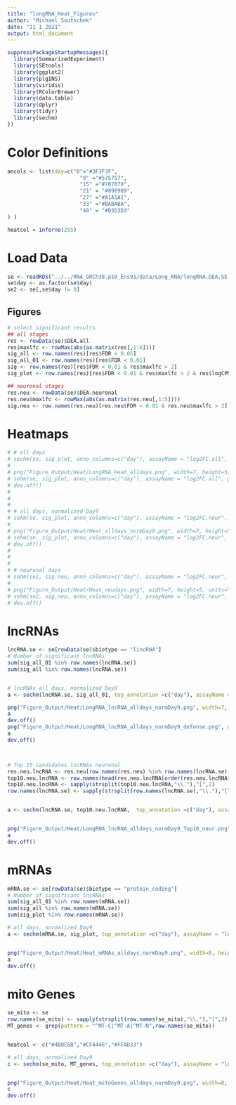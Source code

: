 ```yaml
---
title: "longRNA_Heat_Figures"
author: "Michael Soutschek"
date: "11 1 2021"
output: html_document
---
```




```r
suppressPackageStartupMessages({
  library(SummarizedExperiment)
  library(SEtools)
  library(ggplot2)
  library(plgINS)
  library(viridis)
  library(RColorBrewer)
  library(data.table)
  library(dplyr)
  library(tidyr)
  library(sechm)
})
```


# Color Definitions
```r
ancols <- list(day=c("0"="#3F3F3F",
                       "9" ="#575757",
                       "15" ="#707070",
                       "21" = "#898989",
                       "27" ="#A1A1A1",
                       "33" ="#BABABA",
                       "40" = "#D3D3D3" 
) )

heatcol = inferno(255)
```




# Load Data
```r
se <- readRDS("../../RNA_GRCh38.p10_Ens91/data/Long_RNA/longRNA.DEA.SE.rds")
se$day <- as.factor(se$day)
se2 <- se[,se$day != 0]
```



## Figures

```r
# select significant results
## all stages
res <- rowData(se)$DEA.all
res$maxlfc <- rowMax(abs(as.matrix(res[,1:6]))) 
sig_all <- row.names(res)[res$FDR < 0.05]
sig_all_01 <- row.names(res)[res$FDR < 0.01]
sig <- row.names(res)[res$FDR < 0.01 & res$maxlfc > 2]
sig_plot <- row.names(res)[res$FDR < 0.01 & res$maxlfc > 2 & res$logCPM > 3]

## neuronal stages
res.neu <- rowData(se)$DEA.neuronal
res.neu$maxlfc <- rowMax(abs(as.matrix(res.neu[,1:5]))) 
sig.neu <- row.names(res.neu)[res.neu$FDR < 0.01 & res.neu$maxlfc > 2]
```




# Heatmaps
```r
# # all days
# sechm(se, sig_plot, anno_columns=c("day"), assayName = "log2FC.all", gaps_at = "day", breaks=TRUE, show_rownames = FALSE, hmcols = heatcol, anno_colors = ancols,annotation_names_col = FALSE)
# 
# png("Figure_Output/Heat/LongRNA_Heat_alldays.png", width=7, height=5, units="in", res=300)
# sehm(se, sig_plot, anno_columns=c("day"), assayName = "log2FC.all", gaps_at = "day", breaks=TRUE, show_rownames = FALSE, hmcols = heatcol, anno_colors = ancols,annotation_names_col = FALSE)
# dev.off()
# 
# 
# 
# # all days, normalized Day9
# sehm(se, sig_plot, anno_columns=c("day"), assayName = "log2FC.neur", gaps_at = "day", breaks=TRUE, show_rownames = FALSE, hmcols = heatcol, anno_colors = ancols,annotation_names_col = FALSE)
# 
# png("Figure_Output/Heat/Heat_alldays_normDay9.png", width=7, height=5, units="in", res=300)
# sehm(se, sig_plot, anno_columns=c("day"), assayName = "log2FC.neur", gaps_at = "day", breaks=TRUE, show_rownames = FALSE, hmcols = heatcol, anno_colors = ancols,annotation_names_col = FALSE)
# dev.off()
# 
# 
# 
# # neuronal days
# sehm(se2, sig.neu, anno_columns=c("day"), assayName = "log2FC.neur", gaps_at = "day", breaks=TRUE, show_rownames = FALSE, hmcols = heatcol, anno_colors = ancols,annotation_names_col = FALSE)
# 
# png("Figure_Output/Heat/Heat_neudays.png", width=7, height=5, units="in", res=300)
# sehm(se2, sig.neu, anno_columns=c("day"), assayName = "log2FC.neur", gaps_at = "day", breaks=TRUE, show_rownames = FALSE, hmcols = heatcol, anno_colors = ancols,annotation_names_col = FALSE)
# dev.off()
```



# lncRNAs
```r
lncRNA.se <- se[rowData(se)$biotype == "lincRNA"]
# Number of significant lncRNAs
sum(sig_all_01 %in% row.names(lncRNA.se))
sum(sig_all %in% row.names(lncRNA.se))


# lncRNAs all days, normalized Day9
a <- sechm(lncRNA.se, sig_all_01, top_annotation =c("day"), assayName = "log2FC.neur", gaps_at = "day", breaks=TRUE, show_rownames = FALSE, hmcols = heatcol, anno_colors = ancols, show_colnames = FALSE, column_title = "lncRNA", name = "logFC", annocol_title_side=NA)

png("Figure_Output/Heat/LongRNA_lncRNA_alldays_normDay9.png", width=7, height=5, units="in", res=300)
a
dev.off()
png("Figure_Output/Heat/LongRNA_lncRNA_alldays_normDay9_defense.png", width=6, height=4.5, units="in", res=300)
a
dev.off()



# Top 15 candidates lncRNAs neuronal
res.neu.lncRNA <- res.neu[row.names(res.neu) %in% row.names(lncRNA.se),]
top10.neu.lncRNA <- row.names(head(res.neu.lncRNA[order(res.neu.lncRNA$FDR),],10))
top10.neu.lncRNA <- sapply(strsplit(top10.neu.lncRNA,"\\."),"[",2)
row.names(lncRNA.se) <- sapply(strsplit(row.names(lncRNA.se),"\\."),"[",2)


a <- sechm(lncRNA.se, top10.neu.lncRNA,  top_annotation =c("day"), assayName = "log2FC.neur", gaps_at = "day", breaks=TRUE, show_rownames = TRUE, hmcols = heatcol, anno_colors = ancols, show_colnames = FALSE, column_title = "lncRNA Top 10 sig.", name = "logFC", annocol_title_side=NA)


png("Figure_Output/Heat/LongRNA_lncRNA_alldays_normDay9_Top10_neur.png", width=5.5, height=5, units="in", res=300)
a
dev.off()
```




# mRNAs
```r
mRNA.se <- se[rowData(se)$biotype == "protein_coding"]
# Number of significant lncRNAs
sum(sig_all_01 %in% row.names(mRNA.se))
sum(sig_all %in% row.names(mRNA.se))
sum(sig_plot %in% row.names(mRNA.se))

# all days, normalized Day9
a <- sechm(mRNA.se, sig_plot, top_annotation =c("day"), assayName = "log2FC.neur", gaps_at = "day", breaks=TRUE, show_rownames = FALSE, hmcols = heatcol, anno_colors = ancols, show_colnames = FALSE, column_title = "mRNA", name = "logFC", annocol_title_side=NA)


png("Figure_Output/Heat/Heat_mRNAs_alldays_normDay9.png", width=8, height=6, units="in", res=300)
a
dev.off()
```



# mito Genes
```r
se_mito <- se
row.names(se_mito) <- sapply(strsplit(row.names(se_mito),"\\."),"[",2)
MT_genes <- grep(pattern = "^MT-C|^MT-A|^MT-N",row.names(se_mito))


heatcol <- c("#4B0C6B","#CF4446","#FFAD33")

# all days, normalized Day9
c <- sechm(se_mito, MT_genes, top_annotation =c("day"), assayName = "log2FC.neur", gaps_at = "day", breaks=TRUE, show_rownames = TRUE, hmcols = heatcol, anno_colors = ancols, show_colnames = FALSE, column_title = "Mitochondrial mRNAs", do.scale = FALSE, name = "logFC", annocol_title_side=NA)


png("Figure_Output/Heat/Heat_mitoGenes_alldays_normDay9.png", width=8, height=4, units="in", res=300)
c
dev.off()
```







